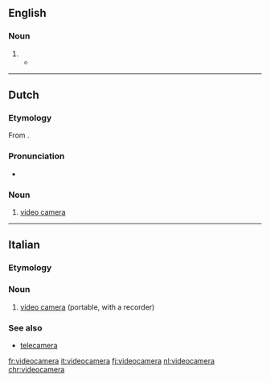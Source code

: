 ==English==

===Noun===
{{en-noun}}

# {{alternative form of|video camera|lang=en}}
#* {{quote-journal|date=March 1, 2008|author=Jim Dwyer|title=Outlining an Operation That Preyed on Builders|work=New York Times|url=http://www.nytimes.com/2008/03/01/nyregion/01about.html
|passage=The Committee is actually registered as a business, the authorities said, a thread from the spool of legitimacy to go along with the hard hats, the clipboards and the '''videocameras'''.}}

----

==Dutch==

===Etymology===
From {{compound|video|camera|lang=nl}}.

===Pronunciation===
* {{audio|Nl-videocamera.ogg|Audio|lang=nl}}

===Noun===
{{nl-noun|f|-'s|videocameraatje}}

# [[video camera]]

----

==Italian==

===Etymology===
{{prefix|video|camera|gloss2=English|lang=it}}

===Noun===
{{it-noun|f}}

# [[video camera]] (portable, with a recorder)

===See also===
* [[telecamera]]

[[fr:videocamera]]
[[it:videocamera]]
[[fj:videocamera]]
[[nl:videocamera]]
[[chr:videocamera]]